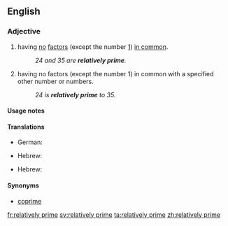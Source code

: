 ==English==
{{wikipedia}}
===Adjective===
{{en-adj|-}}

# {{context|mathematics|of two or more numbers|lang=en}} having [[no]] [[factor]]s (except the number [[1]]) [[in common]].
#: ''24 and 35 are '''relatively prime'''.''
# {{context|mathematics|of a number|lang=en}} having no factors (except the number 1) in common with a specified other number or numbers.
#: ''24 is '''relatively prime''' to 35.''

====Usage notes====
{{en-usage-equal}}

====Translations====
{{trans-top|(of two or more positive integers) having no factors in common}}
* German: {{t|de|relativ prim}}
{{trans-mid}}
* Hebrew: {{t|he|זרים|tr=zarím}}
{{trans-bottom}}

{{trans-top|(of a positive integer) having no factor in common with...}}
* Hebrew: {{t+|he|זר|tr=zár}}
{{trans-mid}}
{{trans-bottom}}

====Synonyms====
* [[coprime]]

[[fr:relatively prime]]
[[sv:relatively prime]]
[[ta:relatively prime]]
[[zh:relatively prime]]